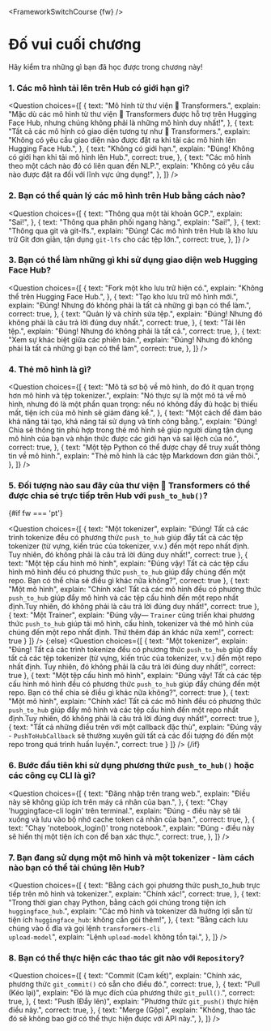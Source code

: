 <FrameworkSwitchCourse {fw} />

<!-- DISABLE-FRONTMATTER-SECTIONS -->

# Đố vui cuối chương

<CourseFloatingBanner
    chapter={4}
    classNames="absolute z-10 right-0 top-0"
/>

Hãy kiểm tra những gì bạn đã học được trong chương này!

### 1. Các mô hình tải lên trên Hub có giới hạn gì?

<Question
  choices={[
    {
      text: "Mô hình từ thư viện 🤗 Transformers.",
      explain:
        "Mặc dù các mô hình từ thư viện 🤗 Transformers được hỗ trợ trên Hugging Face Hub, nhưng chúng không phải là những mô hình duy nhất!",
    },
    {
      text: "Tất cả các mô hình có giao diện tương tự như 🤗 Transformers.",
      explain:
        "Không có yêu cầu giao diện nào được đặt ra khi tải các mô hình lên Hugging Face Hub.",
    },
    {
      text: "Không có giới hạn.",
      explain: "Đúng! Không có giới hạn khi tải mô hình lên Hub.",
      correct: true,
    },
    {
      text: "Các mô hình theo một cách nào đó có liên quan đến NLP.",
      explain: "Không có yêu cầu nào được đặt ra đối với lĩnh vực ứng dụng!",
    },
  ]}
/>

### 2. Bạn có thể quản lý các mô hình trên Hub bằng cách nào?

<Question
  choices={[
    {
      text: "Thông qua một tài khoản GCP.",
      explain: "Sai!",
    },
    {
      text: "Thông qua phân phối ngang hàng.",
      explain: "Sai!",
    },
    {
      text: "Thông qua git và git-lfs.",
      explain:
        "Đúng! Các mô hình trên Hub là kho lưu trữ Git đơn giản, tận dụng <code>git-lfs</code> cho các tệp lớn.",
      correct: true,
    },
  ]}
/>

### 3. Bạn có thể làm những gì khi sử dụng giao diện web Hugging Face Hub?

<Question
  choices={[
    {
      text: "Fork một kho lưu trữ hiện có.",
      explain: "Không thể trên Hugging Face Hub.",
    },
    {
      text: "Tạo kho lưu trữ mô hình mới.",
      explain: "Đúng! Nhưng đó không phải là tất cả những gì bạn có thể làm.",
      correct: true,
    },
    {
      text: "Quản lý và chỉnh sửa tệp.",
      explain: "Đúng! Nhưng đó không phải là câu trả lời đúng duy nhất.",
      correct: true,
    },
    {
      text: "Tải lên tệp.",
      explain: "Đúng! Nhưng đó không phải là tất cả.",
      correct: true,
    },
    {
      text: "Xem sự khác biệt giữa các phiên bản.",
      explain: "Đúng! Nhưng đó không phải là tất cả những gì bạn có thể làm",
      correct: true,
    },
  ]}
/>

### 4. Thẻ mô hình là gì?

<Question
  choices={[
    {
      text: "Mô tả sơ bộ về mô hình, do đó ít quan trọng hơn mô hình và tệp tokenizer.",
      explain:
        "Nó thực sự là một mô tả về mô hình, nhưng đó là một phần quan trọng: nếu nó không đầy đủ hoặc bị thiếu mất, tiện ích của mô hình sẽ giảm đáng kể.",
    },
    {
      text: "Một cách để đảm bảo khả năng tái tạo, khả năng tái sử dụng và tính công bằng.",
      explain:
        "Đúng! Chia sẻ thông tin phù hợp trong thẻ mô hình sẽ giúp người dùng tận dụng mô hình của bạn và nhận thức được các giới hạn và sai lệch ​​của nó.",
      correct: true,
    },
    {
      text: "Một tệp Python có thể được chạy để truy xuất thông tin về mô hình.",
      explain: "Thẻ mô hình là các tệp Markdown đơn giản thôi.",
    },
  ]}
/>

### 5. Đối tượng nào sau đây của thư viện 🤗 Transformers có thể được chia sẻ trực tiếp trên Hub với `push_to_hub()`?

{#if fw === 'pt'}

<Question
	choices={[
		{
			text: "Một tokenizer",
			explain: "Đúng! Tất cả các trình tokenize đều có phương thức <code>push_to_hub</code> giúp đẩy tất cả các tệp tokenizer (từ vựng, kiến ​​trúc của tokenizer, v.v.) đến một repo nhất định. Tuy nhiên, đó không phải là câu trả lời đúng duy nhất!",
            correct: true
		},
		{
			text: "Một tệp cấu hình mô hình",
			explain: "Đúng vậy! Tất cả các tệp cấu hình mô hình đều có phương thức <code>push_to_hub</code> giúp đẩy chúng đến một repo. Bạn có thể chia sẻ điều gì khác nữa không?",
            correct: true
		},
		{
			text: "Một mô hình",
			explain: "Chính xác! Tất cả các mô hình đều có phương thức <code>push_to_hub</code> giúp đẩy mô hình và các tệp cấu hình đến một repo nhất định.Tuy nhiên, đó không phải là câu trả lời đúng duy nhất!",
            correct: true
		},
        {
			text: "Một Trainer",
			explain: "Đúng vậy— <code>Trainer</code> cũng triển khai phương thức <code>push_to_hub</code> giúp tải mô hình, cấu hình, tokenizer và thẻ mô hình của chúng đến một repo nhất định. Thử thêm đáp án khác nữa xem!",
            correct: true
		}
	]}
/>
{:else}
<Question
	choices={[
		{
			text: "Một tokenizer",
			explain: "Đúng! Tất cả các trình tokenize đều có phương thức <code>push_to_hub</code> giúp đẩy tất cả các tệp tokenizer (từ vựng, kiến ​​trúc của tokenizer, v.v.) đến một repo nhất định. Tuy nhiên, đó không phải là câu trả lời đúng duy nhất!",
            correct: true
		},
		{
			text: "Một tệp cấu hình mô hình",
			explain: "Đúng vậy! Tất cả các tệp cấu hình mô hình đều có phương thức <code>push_to_hub</code> giúp đẩy chúng đến một repo. Bạn có thể chia sẻ điều gì khác nữa không?",
            correct: true
		},
		{
			text: "Một mô hình",
			explain: "Chính xác! Tất cả các mô hình đều có phương thức <code>push_to_hub</code> giúp đẩy mô hình và các tệp cấu hình đến một repo nhất định.Tuy nhiên, đó không phải là câu trả lời đúng duy nhất!",
            correct: true
		},
		{
			text: "Tất cả những điều trên với một callback đặc thù",
			explain: "Đúng vậy - <code>PushToHubCallback</code> sẽ thường xuyên gửi tất cả các đối tượng đó đến một repo trong quá trình huấn luyện.",
            correct: true
		}
	]}
/>
{/if}

### 6. Bước đầu tiên khi sử dụng phương thức `push_to_hub()` hoặc các công cụ CLI là gì?

<Question
  choices={[
    {
      text: "Đăng nhập trên trang web.",
      explain: "Điều này sẽ không giúp ích trên máy cá nhân của bạn.",
    },
    {
      text: "Chạy 'huggingface-cli login' trên terminal.",
      explain: "Đúng - điều này sẽ tải xuống và lưu vào bộ nhớ cache token cá nhân của bạn.",
      correct: true,
    },
    {
      text: "Chạy 'notebook_login()' trong notebook.",
      explain: "Đúng - điều này sẽ hiển thị một tiện ích con để bạn xác thực.",
      correct: true,
    },
  ]}
/>

### 7. Bạn đang sử dụng một mô hình và một tokenizer - làm cách nào bạn có thể tải chúng lên Hub?

<Question
  choices={[
    {
      text: "Bằng cách gọi phương thức push_to_hub trực tiếp trên mô hình và tokenizer.",
      explain: "Chính xác!",
      correct: true,
    },
    {
      text: "Trong thời gian chạy Python, bằng cách gói chúng trong tiện ích <code>huggingface_hub</code>.",
      explain:
        "Các mô hình và tokenizer đã hưởng lợi sẵn từ tiện ích <code>huggingface_hub</code>: không cần gói thêm!",
    },
    {
      text: "Bằng cách lưu chúng vào ổ đĩa và gọi lệnh <code>transformers-cli upload-model</code>",
      explain: "Lệnh <code>upload-model</code> không tồn tại.",
    },
  ]}
/>

### 8. Bạn có thể thực hiện các thao tác git nào với `Repository`?

<Question
  choices={[
    {
      text: "Commit (Cam kết)",
      explain:
        "Chính xác, phương thức <code>git_commit()</code> có sẵn cho điều đó.",
      correct: true,
    },
    {
      text: "Pull (Kéo lại)",
      explain: "Đó là mục đích của phương thức <code>git_pull()</code>.",
      correct: true,
    },
    {
      text: "Push (Đẩy lên)",
      explain: "Phương thức <code>git_push()</code> thực hiện điều này.",
      correct: true,
    },
    {
      text: "Merge (Gộp)",
      explain: "Không, thao tác đó sẽ không bao giờ có thể thực hiện được với API này.",
    },
  ]}
/>
